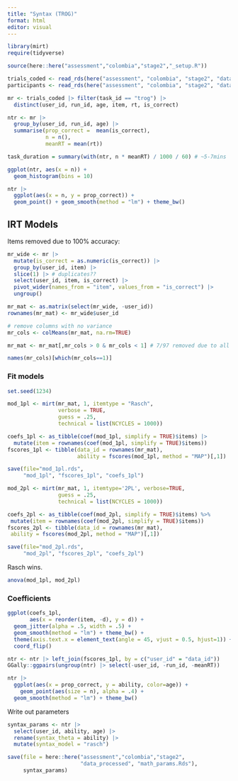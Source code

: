 ```yaml
---
title: "Syntax (TROG)"
format: html
editor: visual
---
```


```r
library(mirt)
require(tidyverse)

source(here::here("assessment","colombia","stage2","_setup.R"))

trials_coded <- read_rds(here("assessment", "colombia", "stage2", "data_processed", "trials_coded.rds"))
participants <- read_rds(here("assessment", "colombia", "stage2", "data_processed", "participants.rds"))
```

```r
mr <- trials_coded |> filter(task_id == "trog") |>
  distinct(user_id, run_id, age, item, rt, is_correct)
```

```r
ntr <- mr |> 
  group_by(user_id, run_id, age) |>
  summarise(prop_correct =  mean(is_correct), 
            n = n(),
            meanRT = mean(rt))

task_duration = summary(with(ntr, n * meanRT) / 1000 / 60) # ~5-7mins
```

```r
ggplot(ntr, aes(x = n)) + 
  geom_histogram(bins = 10)
```

```r
ntr |> 
  ggplot(aes(x = n, y = prop_correct)) +   
  geom_point() + geom_smooth(method = "lm") + theme_bw()
```

## IRT Models

Items removed due to 100% accuracy:

```r
mr_wide <- mr |>
  mutate(is_correct = as.numeric(is_correct)) |>
  group_by(user_id, item) |>
  slice(1) |> # duplicates??
  select(user_id, item, is_correct) |>
  pivot_wider(names_from = "item", values_from = "is_correct") |>
  ungroup()

mr_mat <- as.matrix(select(mr_wide, -user_id))
rownames(mr_mat) <- mr_wide$user_id

# remove columns with no variance
mr_cols <- colMeans(mr_mat, na.rm=TRUE) 

mr_mat <- mr_mat[,mr_cols > 0 & mr_cols < 1] # 7/97 removed due to all correct

names(mr_cols)[which(mr_cols==1)]
```

### Fit models

```r
set.seed(1234)

mod_1pl <- mirt(mr_mat, 1, itemtype = "Rasch", 
                verbose = TRUE, 
                guess = .25,
                technical = list(NCYCLES = 1000))

coefs_1pl <- as_tibble(coef(mod_1pl, simplify = TRUE)$items) |>
  mutate(item = rownames(coef(mod_1pl, simplify = TRUE)$items))
fscores_1pl <- tibble(data_id = rownames(mr_mat),
                      ability = fscores(mod_1pl, method = "MAP")[,1])

save(file="mod_1pl.rds", 
     "mod_1pl", "fscores_1pl", "coefs_1pl")
```

```r
mod_2pl <- mirt(mr_mat, 1, itemtype='2PL', verbose=TRUE, 
                guess = .25, 
                technical = list(NCYCLES = 1000))

coefs_2pl <- as_tibble(coef(mod_2pl, simplify = TRUE)$items) %>%
 mutate(item = rownames(coef(mod_2pl, simplify = TRUE)$items))
fscores_2pl <- tibble(data_id = rownames(mr_mat),
 ability = fscores(mod_2pl, method = "MAP")[,1])

save(file="mod_2pl.rds", 
     "mod_2pl", "fscores_2pl", "coefs_2pl")
```

Rasch wins.

```r
anova(mod_1pl, mod_2pl)
```

### Coefficients

```r
ggplot(coefs_1pl, 
       aes(x = reorder(item, -d), y = d)) + 
  geom_jitter(alpha = .5, width = .5) + 
  geom_smooth(method = "lm") + theme_bw() +
  theme(axis.text.x = element_text(angle = 45, vjust = 0.5, hjust=1)) + 
  coord_flip()
```

```r
ntr <- ntr |> left_join(fscores_1pl, by = c("user_id" = "data_id"))
GGally::ggpairs(ungroup(ntr) |> select(-user_id, -run_id, -meanRT))
```

```r
ntr |> 
  ggplot(aes(x = prop_correct, y = ability, color=age)) + 
    geom_point(aes(size = n), alpha = .4) +
  geom_smooth(method = "lm") + theme_bw()
```

Write out parameters

```r
syntax_params <- ntr |>
  select(user_id, ability, age) |>
  rename(syntax_theta = ability) |>
  mutate(syntax_model = "rasch")

save(file = here::here("assessment","colombia","stage2",
                       "data_processed", "math_params.Rds"), 
     syntax_params)

```

